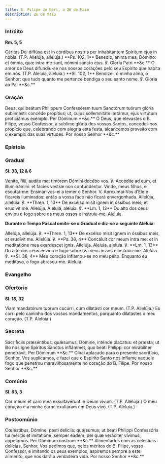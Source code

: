```yaml
---
title: S. Filipe de Néri, a 26 de Maio
description: 26 de Maio
---
```


### Intróito

**Rm. 5, 5**

<div class="side-by-side not-content">
  <span class="text-justify">
    Cáritas Dei diffúsa est in córdibus nostris per inhabitántem Spíritum ejus
    in nobis. (T.P. Allelúja, allelúja.) **Ps. 102, 1** Benedic, ánima mea,
    Dómino: et ómnia, quæ intra me sunt, nómini sancto ejus. ℣. Gloria Patri
    **&c.**
  </span>
  <span class="text-justify">
    O amor de Deus difundiu-se nos nossos corações pelo seu Espírito que habita
    em nós. (T.P. Aleluia, aleluia.) **Sl. 102, 1** Bendizei, ó minha alma, o
    Senhor: que tudo quanto me pertence bendiga o seu santo nome. ℣. Glória ao
    Pai **&c.**
  </span>
</div>

### Oração

<div class="side-by-side not-content">
  <span class="text-justify">
    Deus, qui beátum Philippum Confessórem tuum Sanctórum tuórum glória
    sublimásti: concéde propítius; ut, cujus sollemnitáte lætámur, ejus virtútum
    proficiámus exémplo. Per Dóminum **&c.**
  </span>
  <span class="text-justify">
    Ó Deus, que elevastes o B. Filipe, vosso Confessor, à sublime glória dos
    vossos Santos, concedei-nos propício que, celebrando com alegria esta festa,
    alcancemos proveito com o exemplo das suas virtudes. Por nosso Senhor
    **&c.**
  </span>
</div>


### Epístola

<LinkCard
  title="Epístola S. Tomás Aquino"
  href="/missal/santos/03-07#epístola"
/>

### Gradual

**Sl. 33, 12 & 6**

<div class="side-by-side not-content">
  <span class="text-justify">
    Veníte, fílii, audíte me: timórem Dómini docébo vos. ℣. Accédite ad eum, et
    illuminámini: et fácies vestræ non confundéntur.
  </span>
  <span class="text-justify">
    Vinde, meus filhos, e escutai-me: Ensinar-vos-ei a temer o Senhor. V.
    Aproximai-Vos d’Ele e ficareis iluminados: então a vossa face não ficará
    envergonhada.
  </span>
  <span class="text-justify">
    Allelúja, allelúja. ℣. **Thren. 1, 13** De excélso misit ignem in óssibus
    meis, et erudívit me. Allelúja.
  </span>
  <span class="text-justify">
    Aleluia, aleluia. ℣. **Lm. 1, 13** Do alto dos céus enviou e fogo sobre os
    meus ossos e instruiu-me. Aleluia.
  </span>
</div>

**Durante o Tempo Pascal omite-se o Gradual e diz-se a seguinte Aleluia:**

<div class="side-by-side not-content">
  <span class="text-justify">
    Allelúja, allelúja. ℣. **Thren. 1, 13** De excélso misit ignem in óssibus
    meis, et erudívit me. Allelúja. ℣. **Ps. 38, 4** Concáluit cor meum intra
    me: et in meditatióne mea exardéscet ignis. Allelúja.
  </span>
  <span class="text-justify">
    Aleluia, aleluia. ℣. **Lm. 1, 13** Do alto dos céus enviou e fogo sobre os
    meus ossos e instruiu-me. Aleluia. ℣. **Sl. 38, 4** Meu coração inflamou-se
    no meu peito. Enquanto eu meditava, o fogo abrasou-me. Aleluia.
  </span>
</div>

### Evangelho

<LinkCard
  title="Evangelho Confessores não Pontífices"
  href="/missal/comum/14confessoresnaopontifices1#evangelho"
/>

### Ofertório

**Sl. 18, 32**

<div class="side-by-side not-content">
  <span class="text-justify">
    Viam mandatórum tuórum cucúrri, cum dilatásti cor meum. (T.P. Allelúja.)
  </span>
  <span class="text-justify">
    Eu corri pelo caminho dos vossos mandamentos, porquanto dilatastes o meu
    coração. (T.P. Aleluia.)
  </span>
</div>

### Secreta

<div class="side-by-side not-content">
  <span class="text-justify">
    Sacrifíciis præséntibus, quǽsumus, Dómine, inténde placatus: et præsta; ut
    illo nos igne Spíritus Sanctus inflámmet, quo beáti Phílippi cor mirabíliter
    penetrávit. Per Dóminum **&c.**
  </span>
  <span class="text-justify">
    Olhai aplacado para o presente sacrifício, Senhor, Vos suplicamos, e fazei
    que o Espírito Santo nos inflame naquele fogo que penetrou maravilhosamente
    no coração do B. Filipe. Por nosso Senhor **&c.**
  </span>
</div>

### Comúnio

**Sl. 83, 3**

<div class="side-by-side not-content">
  <span class="text-justify">
    Cor meum et caro mea exsultavérunt in Deum vivum. (T.P. Allelúja.)
  </span>
  <span class="text-justify">
    O meu coração e a minha carne exultaram em Deus vivo. (T.P. Aleluia.)
  </span>
</div>

### Postcomúnio

<div class="side-by-side not-content">
  <span class="text-justify">
    Cœléstibus, Dómine, pasti delíciis: quǽsumus; ut beáti Philippi Confessóris
    tui méritis et imitatióne, semper eadem, per quæ veráciter vívimus,
    appetámus. Per Dóminum nostrum **&c.**
  </span>
  <span class="text-justify">
    Alimentados com as celestiais delícias, Senhor, Vos pedimos que, pelos
    méritos do B. Filipe, vosso Confessor, e imitando os seus exemplos,
    aspiremos sempre a este alimento, que nos dará a verdadeira vida. Por nosso
    Senhor **&c.**
  </span>
</div>
